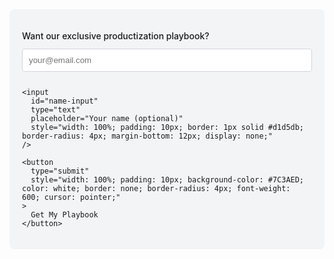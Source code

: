 <div id="email-capture" style="padding: 20px; background-color: #f3f4f6; border-radius: 8px; margin: 16px 0;">
  <p style="font-weight: 500; margin-bottom: 12px;">
    Want our exclusive productization playbook?
  </p>

  <form id="email-form" onsubmit="handleEmailSubmit(event)">
    <input
      id="email-input"
      type="email"
      placeholder="your@email.com"
      required
      style="width: 100%; padding: 10px; border: 1px solid #d1d5db; border-radius: 4px; margin-bottom: 12px;"
    />

    <input
      id="name-input"
      type="text"
      placeholder="Your name (optional)"
      style="width: 100%; padding: 10px; border: 1px solid #d1d5db; border-radius: 4px; margin-bottom: 12px; display: none;"
    />

    <button
      type="submit"
      style="width: 100%; padding: 10px; background-color: #7C3AED; color: white; border: none; border-radius: 4px; font-weight: 600; cursor: pointer;"
    >
      Get My Playbook
    </button>
  </form>

  <div id="success-message" style="display: none; padding: 16px; background-color: #dcfce7; border-radius: 6px;">
    <p style="color: #166534; font-weight: 500;">
      ✓ Thanks! Check your email for exclusive insights.
    </p>
  </div>
</div>

<script dangerouslySetInnerHTML={{__html: `
let emailStep = 1;

function handleEmailSubmit(event) {
  event.preventDefault();

  const email = document.getElementById('email-input').value;
  const name = document.getElementById('name-input').value;

  if (emailStep === 1) {
    // Show name field after email
    document.getElementById('name-input').style.display = 'block';
    document.querySelector('#email-form button').textContent = 'Complete Signup';
    emailStep = 2;

    if (window.WithSeismicTracker) {
      window.WithSeismicTracker.trackAction({ type: 'form_started', formName: 'email-capture' });
    }
  } else {
    // Capture email and complete
    if (window.WithSeismicTracker) {
      window.WithSeismicTracker.captureEmail(email, name || 'Unknown');
    }

    // Show success
    document.getElementById('email-form').style.display = 'none';
    document.getElementById('success-message').style.display = 'block';
  }

  return false;
}
`}} />